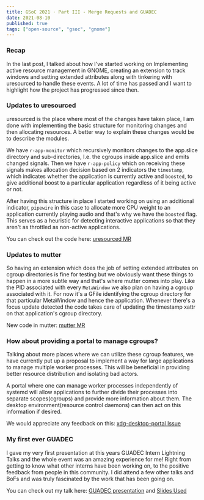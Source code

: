```yaml
---
title: GSoC 2021 · Part III - Merge Requests and GUADEC
date: 2021-08-10
published: true
tags: ["open-source", "gsoc", "gnome"]
---
```


### Recap
In the last post, I talked about how I've started working on Implementing active resource management in GNOME, 
creating an extension to track windows and setting extended attributes along with tinkering with uresourced to handle these events.
A lot of time has passed and I want to highlight how the project has progressed since then.

### Updates to uresourced
uresourced is the place where most of the changes have taken place, I am done with implementing the basic structure for monitoring changes 
and then allocating resources. A better way to explain these changes would be to describe the modules. 

We have `r-app-monitor` which recursively monitors changes to the app.slice directory and sub-directories, 
I.e. the cgroups inside app.slice and emits changed signals. 
Then we have `r-app-policy` which on receiving these signals makes allocation decision based on 2 indicators the `timestamp`, 
which indicates whether the application is currently active and `boosted`, 
to give additional boost to a particular application regardless of it being active or not.

After having this structure in place I started working on using an additional indicator, 
`pipewire` in this case to allocate more CPU weight to an application currently playing audio and that's why we have the `boosted` flag.
This serves as a heuristic for detecting interactive applications so that they aren't as throttled as non-active applications.

You can check out the code here: [uresourced MR](https://gitlab.freedesktop.org/benzea/uresourced/-/merge_requests/12)

### Updates to mutter
So having an extension which does the job of setting extended attributes on cgroup directories is fine for testing 
but we obviously want these things to happen in a more subtle way and that's where mutter comes into play.
Like the PID associated with every `MetaWindow` we also plan on having a cgroup associated with it.
For now it's a GFile identifying the cgroup directory for that particular MetaWindow and hence the application.
Whenever there's a focus update detected the code takes care of updating the timestamp xattr on that application's cgroup directory.

New code in mutter: [mutter MR](https://gitlab.gnome.org/GNOME/mutter/-/merge_requests/1960)

### How about providing a portal to manage cgroups?
Talking about more places where we can utilize these cgroup features, 
we have currently put up a proposal to implement a way for large applications to manage multiple worker processes. 
This will be beneficial in providing better resource distribution and isolating bad actors.

A portal where one can manage worker processes independently of systemd will allow applications to 
further divide their processes into separate scopes(cgroups) and provide more information about them. 
The desktop environment(resource control daemons) can then act on this information if desired.

We would appreciate any feedback on this: [xdg-desktop-portal Issue](https://github.com/flatpak/xdg-desktop-portal/issues/604)

### My first ever GUADEC
I gave my very first presentation at this years GUADEC Intern Lightning Talks and the whole event was an amazing experience for me!
Right from getting to know what other interns have been working on, to the positive feedback from people in this community.
I did attend a few other talks and BoFs and was truly fascinated by the work that has been going on.

You can check out my talk here: [GUADEC presentation](https://youtu.be/DjmL5YbcPEQ?t=6014)
and [Slides Used](https://nishalkulkarni.com/Nishal_GUADEC_Slides.pdf)